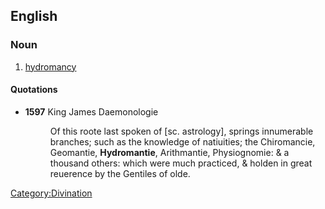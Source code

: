 ==English==

===Noun===
{{en-noun|-}}

# {{archaic}} [[hydromancy]]

====Quotations====
*'''1597''' King James Daemonologie
*:Of this roote last spoken of [sc. astrology], springs innumerable branches; such as the knowledge of natiuities; the Chiromancie, Geomantie, '''Hydromantie''', Arithmantie, Physiognomie: & a thousand others: which were much practiced, & holden in great reuerence by the Gentiles of olde.

[[Category:Divination]]